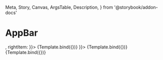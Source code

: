   Meta,
  Story,
  Canvas,
  ArgsTable,
  Description,
} from '@storybook/addon-docs'


<Meta title="Components/AppBar" argTypes={{}} />

# AppBar

<Description of={AppBar} />


<Canvas isColumn>
  <Story name="AppBar with left and right icons" args={{
    title: "Appbar header",
    leftItem: <Icons.Property />,
    rightItem: <Icons.Property />
  }}>
    {Template.bind({})}
  </Story>
  <Story name="AppBar with title and left icon" args={{
    title: "Appbar header",
    leftItem: <Icons.Property />
  }}>
    {Template.bind({})}
  </Story>
  <Story name="AppBar with title only" args={{
    title: "Header title",
  }}>
    {Template.bind({})}
  </Story>
</Canvas>

<ArgsTable of={AppBar} />
